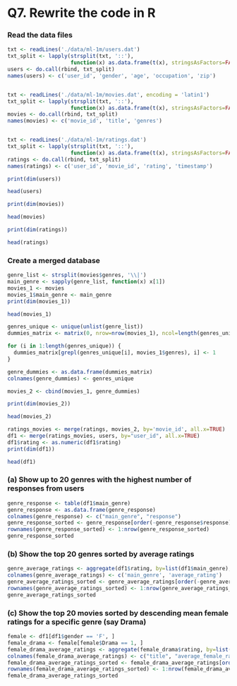 # Q7. Rewrite the code in R

### Read the data files

```r
txt <- readLines('./data/ml-1m/users.dat')
txt_split <- lapply(strsplit(txt, '::'), 
                    function(x) as.data.frame(t(x), stringsAsFactors=FALSE))
users <- do.call(rbind, txt_split)
names(users) <- c('user_id', 'gender', 'age', 'occupation', 'zip')


txt <- readLines('./data/ml-1m/movies.dat', encoding = 'latin1')
txt_split <- lapply(strsplit(txt, '::'), 
                    function(x) as.data.frame(t(x), stringsAsFactors=FALSE))
movies <- do.call(rbind, txt_split)
names(movies) <- c('movie_id', 'title', 'genres')


txt <- readLines('./data/ml-1m/ratings.dat')
txt_split <- lapply(strsplit(txt, '::'), 
                    function(x) as.data.frame(t(x), stringsAsFactors=FALSE))
ratings <- do.call(rbind, txt_split)
names(ratings) <- c('user_id', 'movie_id', 'rating', 'timestamp')

```

```r
print(dim(users))
```

```r
head(users)
```

```r
print(dim(movies))
```

```r
head(movies)
```

```r
print(dim(ratings))
```

```r
head(ratings)
```

### Create a merged database

```r
genre_list <- strsplit(movies$genres, '\\|')
main_genre <- sapply(genre_list, function(x) x[1])
movies_1 <- movies
movies_1$main_genre <- main_genre
print(dim(movies_1))
```

```r
head(movies_1)
```

```r
genres_unique <- unique(unlist(genre_list))
dummies_matrix <- matrix(0, nrow=nrow(movies_1), ncol=length(genres_unique))

for (i in 1:length(genres_unique)) {
  dummies_matrix[grepl(genres_unique[i], movies_1$genres), i] <- 1
}

genre_dummies <- as.data.frame(dummies_matrix)
colnames(genre_dummies) <- genres_unique

movies_2 <- cbind(movies_1, genre_dummies)

print(dim(movies_2))
```

```r
head(movies_2)
```

```r
ratings_movies <- merge(ratings, movies_2, by='movie_id', all.x=TRUE)
df1 <- merge(ratings_movies, users, by="user_id", all.x=TRUE)
df1$rating <- as.numeric(df1$rating)
print(dim(df1))
```

```r

head(df1)
```

### (a) Show up to 20 genres with the highest number of responses from users

```r
genre_response <- table(df1$main_genre)
genre_response <- as.data.frame(genre_response)
colnames(genre_response) <- c("main_genre", "response")
genre_response_sorted <- genre_response[order(-genre_response$response), ]
rownames(genre_response_sorted) <- 1:nrow(genre_response_sorted)
genre_response_sorted

```

### (b) Show the top 20 genres sorted by average ratings

```r
genre_average_ratings <- aggregate(df1$rating, by=list(df1$main_genre), mean)
colnames(genre_average_ratings) <- c('main_genre', 'average_rating')
genre_average_ratings_sorted <- genre_average_ratings[order(-genre_average_ratings$average_rating), ]
rownames(genre_average_ratings_sorted) <- 1:nrow(genre_average_ratings_sorted)
genre_average_ratings_sorted

```

### (c) Show the top 20 movies sorted by descending mean female ratings for a specific genre (say Drama)

```r
female <- df1[df1$gender == 'F', ]
female_drama <- female[female$Drama == 1, ]
female_drama_average_ratings <- aggregate(female_drama$rating, by=list(female_drama$title), mean)
colnames(female_drama_average_ratings) <- c("title", "average_female_rating")
female_drama_average_ratings_sorted <- female_drama_average_ratings[order(-female_drama_average_ratings$average_female_rating), ][1:20,]
rownames(female_drama_average_ratings_sorted) <- 1:nrow(female_drama_average_ratings_sorted)
female_drama_average_ratings_sorted
```
